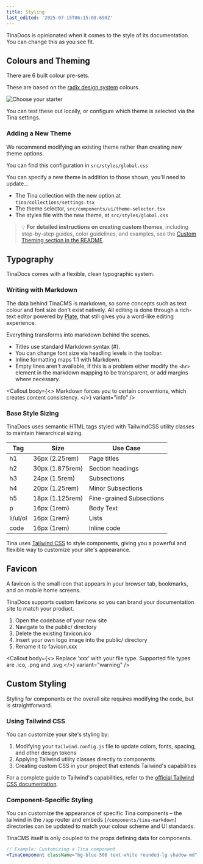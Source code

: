 ```yaml
---
title: Styling
last_edited: '2025-07-15T06:15:08.690Z'
---
```


TinaDocs is opinionated when it comes to the style of its documentation. You can change this as you see fit.

## Colours and Theming

There are 6 built colour pre-sets.

These are based on the [radix design system](https://www.radix-ui.com/colors) colours.

![](</img/docs-assets/choose-starter-screen.png> "Choose your starter")

You can test these out locally, or configure which theme is selected via the Tina settings.

### Adding a New Theme

We recommend modifying an existing theme rather than creating new theme options.

You can find this configuration in `src/styles/global.css`

You can specify  a new theme in addition to those shown, you'll need to update…

* The Tina collection with the new option at `tina/collections/settings.tsx`
* The theme selector, `src/components/ui/theme-selector.tsx`
* The styles file with the new theme, at `src/styles/global.css`

> 💡 **For detailed instructions on creating custom themes**, including step-by-step guides, color guidelines, and examples, see the [Custom Theming section in the README](../../../README.md#-custom-theming).

## Typography

TinaDocs comes with a flexible, clean typographic system.

### Writing with Markdown

The data behind TinaCMS is markdown, so some concepts such as text colour and font size don't exist natively. All editing is done through a rich-text editor powered by [Plate](https://platejs.org/), that still gives you a word-like editing experience.

Everything transforms into markdown behind the scenes.

* Titles use standard Markdown syntax (#).
* You can change font size via headling levels in the toolbar.
* Inline formatting maps 1:1 with Markdown.
* Empty lines aren't available, if this is a problem either modify the `<hr>` element in the markdown mapping to be transparent, or add margins where necessary.

<Callout
  body={<>
    Markdown forces you to certain conventions,  which creates content consistency.
  </>}
  variant="info"
/>

### Base Style Sizing

TinaDocs uses semantic HTML tags styled with TailwindCSS utility classes to maintain hierarchical sizing.

| Tag      | Size            | Use Case                 |
| -------- | --------------- | ------------------------ |
| h1       | 36px (2.25rem)  | Page titles              |
| h2       | 30px (1.875rem) | Section headings         |
| h3       | 24px (1.5rem)   | Subsections              |
| h4       | 20px (1.25rem)  | Minor Subsections        |
| h5       | 18px (1.125rem) | Fine-grained Subsections |
| p        | 16px (1rem)     | Body Text                |
| li/ul/ol | 16px (1rem)     | Lists                    |
| code     | 16px (1rem)     | Inline code              |

Tina uses [Tailwind CSS](https://tailwindcss.com/) to style components, giving you a powerful and flexible way to customize your site's appearance.

## Favicon

A favicon is the small icon that appears in your browser tab, bookmarks, and on mobile home screens.

TinaDocs supports custom favicons so you can brand your documentation site to match your product.

1. Open the codebase of your new site
2. Navigate to the public/ directory
3. Delete the existing favicon.ico
4. Insert your own logo image into the public/ directory
5. Rename it to favicon.xxx

<Callout
  body={<>
    Replace 'xxx' with your file type. Supported file types are .ico, .png and .svg
  </>}
  variant="warning"
/>

## Custom Styling

Styling for components or the overall site requires modifying the code, but is straightforward.

### Using Tailwind CSS

You can customize your site's styling by:

1. Modifying your `tailwind.config.js` file to update colors, fonts, spacing, and other design tokens
2. Applying Tailwind utility classes directly to components
3. Creating custom CSS in your project that extends Tailwind's capabilities

For a complete guide to Tailwind's capabilities, refer to the [official Tailwind CSS documentation](https://tailwindcss.com/docs).

### Component-Specific Styling

You can customize the appearance of specific Tina components – the tailwind in the `/app` router and embeds (`/components/tina-markdown`) directories can be updated to match your colour scheme and UI standards.

TinaCMS itself is only coupled to the props defining data for components.

```jsx
// Example: Customizing a Tina component
<TinaComponent className="bg-blue-500 text-white rounded-lg shadow-md" />
```
